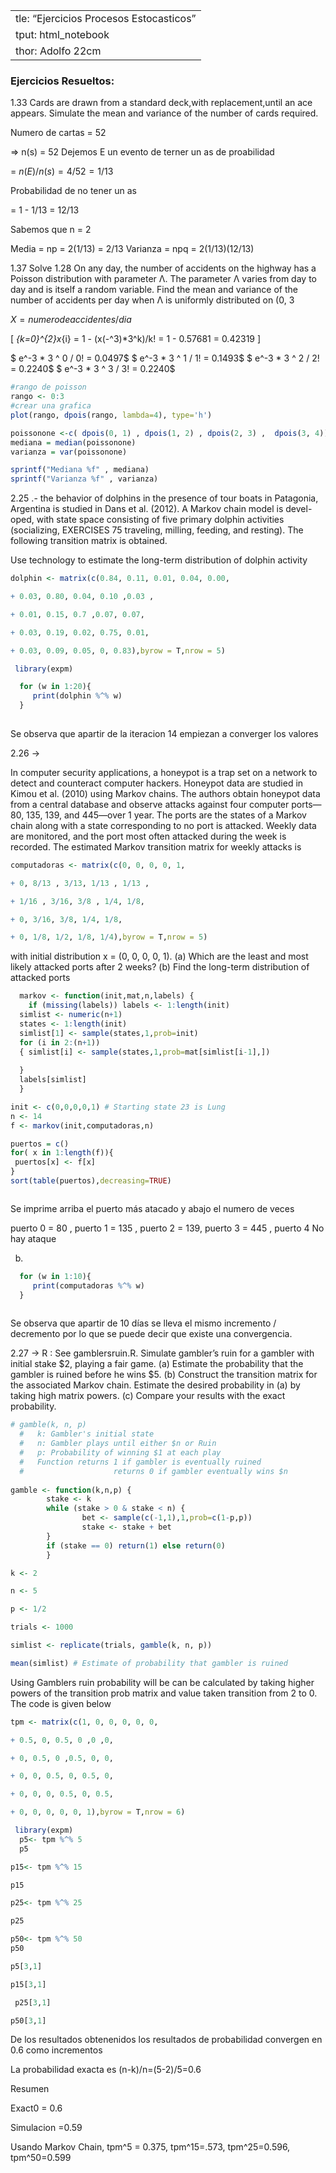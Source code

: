  ---
title: "Ejercicios Procesos Estocasticos"
output: html_notebook
author: Adolfo 22cm
---
### Ejercicios Resueltos:


1.33 Cards are drawn from a standard deck,with replacement,until an ace appears. Simulate the mean and variance of the number of cards required.


Numero de cartas = 52

 => n(s) = 52
 Dejemos E un evento de terner un as de proabilidad
 
 = $n(E)/n(s) = 4/52 = 1/13$
  
Probabilidad de no tener un as

= 1 - $1/13$ = $12/13$

Sabemos que n = 2

Media = np = 2($1/13$) = $2/13$
Varianza = npq = 2($1/13$)($12/13$)

1.37 Solve 1.28
On any day, the number of accidents on the highway has a Poisson distribution with parameter Λ. The parameter Λ varies from day to day and is itself a random variable. Find the mean and variance of the number of accidents per day when Λ is uniformly distributed on (0, 3


$X = numero de accidentes / dia$ 

\[
\sum_{k=0}^{2}x_{i} = 1 - (x(-^3)*3^k)/k! = 1 - 0.57681 = 0.42319
\]

$ e^-3 * 3 ^ 0 / 0! = 0.0497$
$ e^-3 * 3 ^ 1 / 1! = 0.1493$
$ e^-3 * 3 ^ 2 / 2! = 0.2240$
$ e^-3 * 3 ^ 3 / 3! = 0.2240$

```r
#rango de poisson 
rango <- 0:3
#crear una grafica
plot(rango, dpois(rango, lambda=4), type='h')
```
```r
poissonone <-c( dpois(0, 1) , dpois(1, 2) , dpois(2, 3) ,  dpois(3, 4))
mediana = median(poissonone)
varianza = var(poissonone)

sprintf("Mediana %f" , mediana)
sprintf("Varianza %f" , varianza)
```

2.25 .- the behavior of dolphins in the presence of tour boats in Patagonia, Argentina is studied in Dans et al. (2012). A Markov chain model is devel- oped, with state space consisting of five primary dolphin activities (socializing,
EXERCISES 75 traveling, milling, feeding, and resting). The following transition matrix is
obtained.

Use technology to estimate the long-term distribution of dolphin activity

```r
dolphin <- matrix(c(0.84, 0.11, 0.01, 0.04, 0.00,

+ 0.03, 0.80, 0.04, 0.10 ,0.03 ,

+ 0.01, 0.15, 0.7 ,0.07, 0.07,

+ 0.03, 0.19, 0.02, 0.75, 0.01,

+ 0.03, 0.09, 0.05, 0, 0.83),byrow = T,nrow = 5)

```

```r
 library(expm)  

  for (w in 1:20){
     print(dolphin %^% w)
  }
  
```

Se observa que apartir de la iteracion 14 empiezan a converger los valores

2.26 ->


In computer security applications, a honeypot is a trap set on a network to
detect and counteract computer hackers. Honeypot data are studied in Kimou
et al. (2010) using Markov chains. The authors obtain honeypot data from a
central database and observe attacks against four computer ports—80, 135,
139, and 445—over 1 year. The ports are the states of a Markov chain along
with a state corresponding to no port is attacked. Weekly data are monitored,
and the port most often attacked during the week is recorded. The estimated
Markov transition matrix for weekly attacks is

```r
computadoras <- matrix(c(0, 0, 0, 0, 1,

+ 0, 8/13 , 3/13, 1/13 , 1/13 ,

+ 1/16 , 3/16, 3/8 , 1/4, 1/8,

+ 0, 3/16, 3/8, 1/4, 1/8,

+ 0, 1/8, 1/2, 1/8, 1/4),byrow = T,nrow = 5)

```

with initial distribution x = (0, 0, 0, 0, 1).
(a) Which are the least and most likely attacked ports after 2 weeks?
(b) Find the long-term distribution of attacked ports

```r
  markov <- function(init,mat,n,labels) { 
  	if (missing(labels)) labels <- 1:length(init)
  simlist <- numeric(n+1)
  states <- 1:length(init)
  simlist[1] <- sample(states,1,prob=init)
  for (i in 2:(n+1)) 
  { simlist[i] <- sample(states,1,prob=mat[simlist[i-1],]) 
  	
  }
  labels[simlist]
  }

init <- c(0,0,0,0,1) # Starting state 23 is Lung
n <- 14
f <- markov(init,computadoras,n)

puertos = c()
for( x in 1:length(f)){
 puertos[x] <- f[x]
}
sort(table(puertos),decreasing=TRUE)



```

Se imprime arriba el puerto más atacado y abajo el numero de veces


puerto 0 = 80 , puerto 1 = 135 , puerto 2 = 139, puerto 3  = 445 , puerto 4 No hay ataque


b)

```r
  for (w in 1:10){
     print(computadoras %^% w)
  }
  
```
Se observa que apartir de 10 días se lleva el mismo incremento / decremento por lo que se puede decir que existe una convergencia.


2.27 ->
R : See gamblersruin.R. Simulate gambler’s ruin for a gambler with initial stake $2, playing a fair game.
(a) Estimate the probability that the gambler is ruined before he wins $5.
(b) Construct the transition matrix for the associated Markov chain. Estimate
the desired probability in (a) by taking high matrix powers. (c) Compare your results with the exact probability.

```r
# gamble(k, n, p)
  #   k: Gambler's initial state
  #   n: Gambler plays until either $n or Ruin
  #   p: Probability of winning $1 at each play
  #   Function returns 1 if gambler is eventually ruined
  #                    returns 0 if gambler eventually wins $n
  
gamble <- function(k,n,p) {
        stake <- k
        while (stake > 0 & stake < n) {
                bet <- sample(c(-1,1),1,prob=c(1-p,p))
                stake <- stake + bet
        }
        if (stake == 0) return(1) else return(0)
        }   
```

```r
k <- 2

n <- 5  

p <- 1/2  

trials <- 1000

simlist <- replicate(trials, gamble(k, n, p))

mean(simlist) # Estimate of probability that gambler is ruined
```
Using Gamblers ruin probability will be can be calculated by taking higher powers of the transition prob matrix and value taken transition from 2 to 0. The code is given below
```r
tpm <- matrix(c(1, 0, 0, 0, 0, 0,

+ 0.5, 0, 0.5, 0 ,0 ,0,

+ 0, 0.5, 0 ,0.5, 0, 0,

+ 0, 0, 0.5, 0, 0.5, 0,

+ 0, 0, 0, 0.5, 0, 0.5,

+ 0, 0, 0, 0, 0, 1),byrow = T,nrow = 6)
```

```r
 library(expm)   
  p5<- tpm %^% 5
  p5
```


```r
p15<- tpm %^% 15

p15
```

```r
p25<- tpm %^% 25

p25
```

```r
p50<- tpm %^% 50
p50
```

```r
p5[3,1]
```
```r
p15[3,1]
```

```r
 p25[3,1]
```

```r
p50[3,1]
```

De los resultados obtenenidos los resultados de probabilidad convergen en 0.6 como incrementos

La probabilidad exacta es (n-k)/n=(5-2)/5=0.6

Resumen

Exact0 = 0.6

Simulacion =0.59

Usando Markov Chain, tpm^5 = 0.375, tpm^15=.573, tpm^25=0.596, tpm^50=0.599
